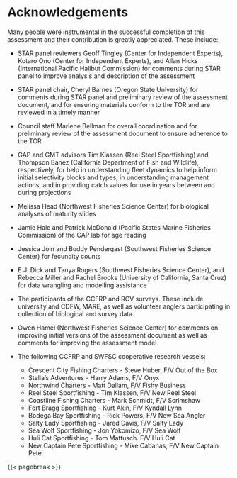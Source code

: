 # Acknowledgements {#sec-acknowledgements}

Many people were instrumental in the successful completion of this assessment and their contribution is greatly appreciated. These include: 

* STAR panel reviewers Geoff Tingley (Center for Independent Experts), Kotaro Ono (Center for Independent Experts), and Allan Hicks (International Pacific Halibut Commission) for comments during STAR panel to improve analysis and description of the assessment

* STAR panel chair, Cheryl Barnes (Oregon State University) for comments during STAR panel and preliminary review of the assessment document, and for ensuring materials conform to the TOR and are reviewed in a timely manner

* Council staff Marlene Bellman for overall coordination and for preliminary review of the assessment document to ensure adherence to the TOR

* GAP and GMT advisors Tim Klassen (Reel Steel Sportfishing) and Thompson Banez (California Department of Fish and Wildlife), respectively, for help in understanding fleet dynamics to help inform initial selectivity blocks and types, in understanding management actions, and in providing catch values for use in years between and during projections

* Melissa Head (Northwest Fisheries Science Center) for biological analyses of maturity slides

* Jamie Hale and Patrick McDonald (Pacific States Marine Fisheries Commission) of the CAP lab for age reading

* Jessica Join and Buddy Pendergast (Southwest Fisheries Science Center) for fecundity counts 

* E.J. Dick and Tanya Rogers (Southwest Fisheries Science Center), and Rebecca Miller and Rachel Brooks (University of California, Santa Cruz) for data wrangling and modelling assistance

* The participants of the CCFRP and ROV surveys. These include university and CDFW, MARE, as well as volunteer anglers participating in collection of biological and survey data.

* Owen Hamel (Northwest Fisheries Science Center) for comments on improving initial versions of the assessment document as well as comments for improving the assessment model 

* The following CCFRP and SWFSC cooperative research vessels:
    + Crescent City Fishing Charters - Steve Huber, F/V Out of the Box
    + Stella's Adventures - Harry Adams, F/V Onyx
    + Northwind Charters - Matt Dallam, F/V Fishy Business
    + Reel Steel Sportfishing - Tim Klassen, F/V New Reel Steel
    + Coastline Fishing Charters - Mark Schmidt, F/V Scrimshaw 
    + Fort Bragg Sportfishing - Kurt Akin, F/V Kyndall Lynn
    + Bodega Bay Sportfishing - Rick Powers, F/V New Sea Angler
    + Salty Lady Sportfishing - Jared Davis, F/V Salty Lady
    + Sea Wolf Sportfishing - Jon Yokomizo, F/V Sea Wolf
    + Huli Cat Sportfishing - Tom Mattusch. F/V Huli Cat
    + New Captain Pete Sportfishing - Mike Cabanas, F/V New Captain Pete

{{< pagebreak >}}
